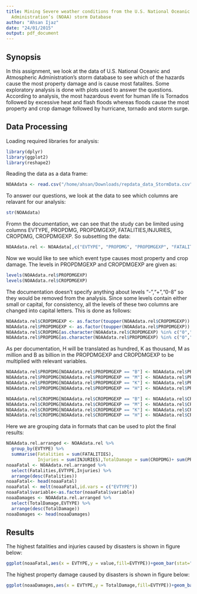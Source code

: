 ```yaml
---
title: Mining Severe weather conditions from the U.S. National Oceanic and Atmospheric
  Administration’s (NOAA) storm Database
author: "Ahsan Ijaz"
date: "24/01/2015"
output: pdf_document
---
```

## Synopsis
In this assignment, we look at the data of U.S. National Oceanic and Atmospheric Administration's storm database to see which of the hazards cause the most property damage and is cause most fatalites. Some exploratory analysis is done with plots used to answer the questions. According to analysis, the most hazardous event for human life is Tornados followed by excessive heat and flash floods whereas floods cause the most property and crop damage followed by hurricane, tornado and storm surge.

## Data Processing

Loading required libraries for analysis:
```r
library(dplyr)
library(ggplot2)
library(reshape2)
```


Reading the data as a data frame:

```r
NOAAdata <- read.csv("/home/ahsan/Downloads/repdata_data_StormData.csv")
```
To answer our questions, we look at the data to see which columns are relavant for our analysis:
```r
str(NOAAdata)
```
Fromn the documentation, we can see that the study can be limited using columns EVTYPE, PROPDMG, PROPDMGEXP, FATALITIES,INJURIES, CROPDMG, CROPDMGEXP. So subsetting the data:

```r
NOAAdata.rel <- NOAAdata[,c("EVTYPE", "PROPDMG", "PROPDMGEXP", "FATALITIES","INJURIES", "CROPDMG", "CROPDMGEXP")]
```

Now we would like to see which event type causes most property and crop damage. The levels in PROPDMGEXP and CROPDMGEXP are given as:
```r
levels(NOAAdata.rel$PROPDMGEXP)
levels(NOAAdata.rel$CROPDMGEXP)
```
The documentation doesn't specify anything about levels "-","+","0-8" so they would be removed from the analysis. Since some levels contain either small or capital, for consistency, all the levels of these two columns are changed into capital letters. This is done as follows:

```r
NOAAdata.rel$CROPDMGEXP <- as.factor(toupper(NOAAdata.rel$CROPDMGEXP))
NOAAdata.rel$PROPDMGEXP <- as.factor(toupper(NOAAdata.rel$PROPDMGEXP))
NOAAdata.rel$CROPDMG[as.character(NOAAdata.rel$CROPDMGEXP) %in% c("0","1","2","3","4","5","6","7","8","-"," ","?")] <- 0
NOAAdata.rel$PROPDMG[as.character(NOAAdata.rel$PROPDMGEXP) %in% c("0","1","2","3","4","5","6","7","8","-"," ","?")] <- 0
```

As per documentation, H will be translated as hundred, K as thousand, M as million and B as billion in the PROPDMGEXP and CROPDMGEXP to be multiplied with relevant variables. 

```r
NOAAdata.rel$PROPDMG[NOAAdata.rel$PROPDMGEXP == "B"] <- NOAAdata.rel$PROPDMG[NOAAdata.rel$PROPDMGEXP == "B"]*10^9
NOAAdata.rel$PROPDMG[NOAAdata.rel$PROPDMGEXP == "M"] <- NOAAdata.rel$PROPDMG[NOAAdata.rel$PROPDMGEXP == "M"]*10^6
NOAAdata.rel$PROPDMG[NOAAdata.rel$PROPDMGEXP == "K"] <- NOAAdata.rel$PROPDMG[NOAAdata.rel$PROPDMGEXP == "K"]*1000
NOAAdata.rel$PROPDMG[NOAAdata.rel$PROPDMGEXP == "H"] <- NOAAdata.rel$PROPDMG[NOAAdata.rel$PROPDMGEXP == "H"]*100

NOAAdata.rel$CROPDMG[NOAAdata.rel$CROPDMGEXP == "B"] <- NOAAdata.rel$CROPDMG[NOAAdata.rel$CROPDMGEXP == "B"]*10^9
NOAAdata.rel$CROPDMG[NOAAdata.rel$CROPDMGEXP == "M"] <- NOAAdata.rel$CROPDMG[NOAAdata.rel$CROPDMGEXP == "M"]*10^6
NOAAdata.rel$CROPDMG[NOAAdata.rel$CROPDMGEXP == "K"] <- NOAAdata.rel$CROPDMG[NOAAdata.rel$CROPDMGEXP == "K"]*1000
NOAAdata.rel$CROPDMG[NOAAdata.rel$CROPDMGEXP == "H"] <- NOAAdata.rel$CROPDMG[NOAAdata.rel$CROPDMGEXP == "H"]*100
```

Here we are grouping data in formats that can be used to plot the final results:
```r
NOAAdata.rel.arranged <- NOAAdata.rel %>% 
  group_by(EVTYPE) %>%
  summarise(Fatalities = sum(FATALITIES),
            Injuries = sum(INJURIES),TotalDamage = sum(CROPDMG)+ sum(PROPDMG))
noaaFatal <- NOAAdata.rel.arranged %>%
  select(Fatalities,EVTYPE,Injuries) %>%
  arrange(desc(Fatalities))
noaaFatal<- head(noaaFatal)
noaaFatal <- melt(noaaFatal,id.vars = c("EVTYPE"))
noaaFatal$variable<-as.factor(noaaFatal$variable)
noaaDamages <- NOAAdata.rel.arranged %>%
  select(TotalDamage,EVTYPE) %>%
  arrange(desc(TotalDamage))
noaaDamages <- head(noaaDamages)

```

## Results

The highest fatalities and injuries caused by disasters is shown in figure below:
```r
ggplot(noaaFatal,aes(x = EVTYPE,y = value,fill=EVTYPE))+geom_bar(stat="identity") + facet_grid(.~variable) + xlab("Event Type") + ylab("") + ggtitle("Highest Fatalities and Injuries caused by Disaster") + coord_flip()
```

The highest property damage caused by disasters is shown in figure below:
```r
ggplot(noaaDamages,aes(x = EVTYPE,y = TotalDamage,fill=EVTYPE))+geom_bar(stat="identity") + xlab("Event Type") + ylab("") + ggtitle("Highest total property and crop damage caused by Disaster") + coord_flip()
```
